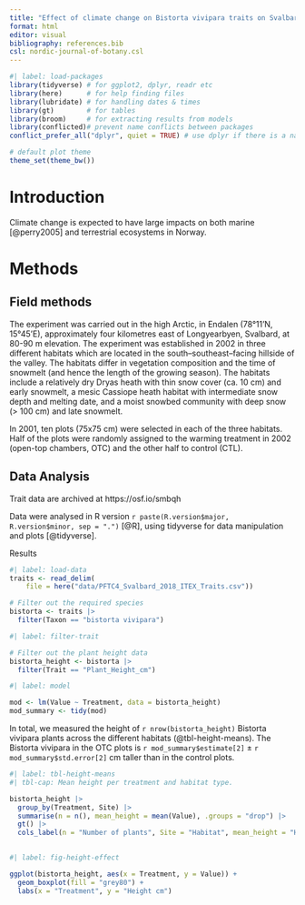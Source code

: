 ```yaml
---
title: "Effect of climate change on Bistorta vivipara traits on Svalbard"
format: html
editor: visual
bibliography: references.bib
csl: nordic-journal-of-botany.csl
---
```


```r
#| label: load-packages
library(tidyverse) # for ggplot2, dplyr, readr etc
library(here)      # for help finding files
library(lubridate) # for handling dates & times
library(gt)        # for tables
library(broom)     # for extracting results from models
library(conflicted)# prevent name conflicts between packages
conflict_prefer_all("dplyr", quiet = TRUE) # use dplyr if there is a name conflict

# default plot theme
theme_set(theme_bw())
```

# Introduction

Climate change is expected to have large impacts on both marine [@perry2005] and terrestrial ecosystems in Norway.

# Methods

## Field methods

The experiment was carried out in the high Arctic, in Endalen (78°11'N, 15°45'E), approximately four kilometres east of Longyearbyen, Svalbard, at 80-90 m elevation.
The experiment was established in 2002 in three different habitats which are located in the south--southeast--facing hillside of the valley.
The habitats differ in vegetation composition and the time of snowmelt (and hence the length of the growing season).
The habitats include a relatively dry Dryas heath with thin snow cover (ca. 10 cm) and early snowmelt, a mesic Cassiope heath habitat with intermediate snow depth and melting date, and a moist snowbed community with deep snow (\> 100 cm) and late snowmelt.

In 2001, ten plots (75x75 cm) were selected in each of the three habitats.
Half of the plots were randomly assigned to the warming treatment in 2002 (open-top chambers, OTC) and the other half to control (CTL).

## Data Analysis

Trait data are archived at https://osf.io/smbqh

Data were analysed in R version `r paste(R.version$major, R.version$minor, sep = ".")` [@R], using tidyverse for data manipulation and plots [@tidyverse].

Results

```r
#| label: load-data
traits <- read_delim(
    file = here("data/PFTC4_Svalbard_2018_ITEX_Traits.csv")) 

# Filter out the required species
bistorta <- traits |>
  filter(Taxon == "bistorta vivipara")

```

```r
#| label: filter-trait

# Filter out the plant height data
bistorta_height <- bistorta |> 
  filter(Trait == "Plant_Height_cm")
```


```r
#| label: model

mod <- lm(Value ~ Treatment, data = bistorta_height)
mod_summary <- tidy(mod)

```

In total, we measured the height of `r nrow(bistorta_height)` Bistorta vivipara plants across the different habitats (@tbl-height-means).
The Bistorta vivipara in the OTC plots is `r mod_summary$estimate[2]` ± `r mod_summary$std.error[2]` cm taller than in the control plots.

```r
#| label: tbl-height-means
#| tbl-cap: Mean height per treatment and habitat type.

bistorta_height |> 
  group_by(Treatment, Site) |> 
  summarise(n = n(), mean_height = mean(Value), .groups = "drop") |> 
  gt() |> 
  cols_label(n = "Number of plants", Site = "Habitat", mean_height = "Height cm")
  
```

```r
#| label: fig-height-effect

ggplot(bistorta_height, aes(x = Treatment, y = Value)) +
  geom_boxplot(fill = "grey80") +
  labs(x = "Treatment", y = "Height cm")
```
